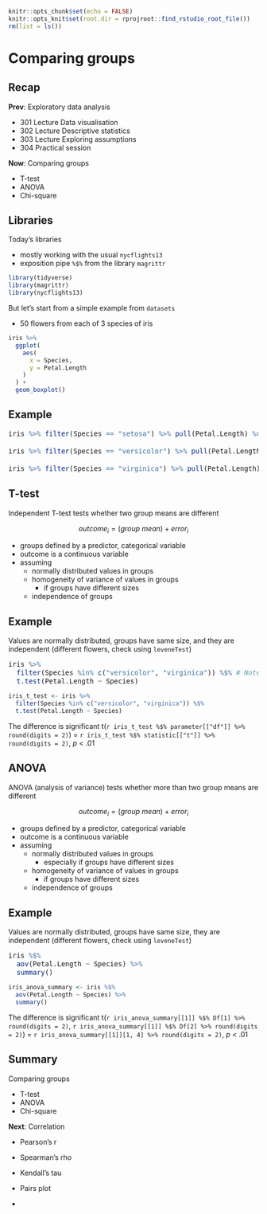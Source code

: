 ```r
knitr::opts_chunk$set(echo = FALSE)
knitr::opts_knit$set(root.dir = rprojroot::find_rstudio_root_file())
rm(list = ls())
```


<style type="text/css">
.small_r_all pre{
  font-size: 16px;
  line-height: 18px;
}
.small_r_output pre:not(.prettyprint){
  font-size: 16px;
  line-height: 18px;
}
.verysmall_r_output pre:not(.prettyprint){
  font-size: 12px;
  line-height: 14px;
}
</style>



# Comparing groups


## Recap

**Prev**: Exploratory data analysis

- 301 Lecture Data visualisation
- 302 Lecture Descriptive statistics
- 303 Lecture Exploring assumptions
- 304 Practical session

**Now**: Comparing groups

- T-test
- ANOVA
- Chi-square


## Libraries

:::::: {.cols data-latex=""}

::: {.col data-latex="{0.5\textwidth}"}

Today's libraries

- mostly working with the usual `nycflights13`
- exposition pipe `%$%` from the library `magrittr`

```r
library(tidyverse)
library(magrittr)  
library(nycflights13)
```

:::

::: {.col data-latex="{0.5\textwidth}"}

But let's start from a simple example from `datasets`

- 50 flowers from each of 3 species of iris

```r
iris %>%
  ggplot(
    aes(
      x = Species, 
      y = Petal.Length
    )
  ) +
  geom_boxplot()
```

:::
::::::



## Example

<div class="small_r_all">

```r
iris %>% filter(Species == "setosa") %>% pull(Petal.Length) %>% shapiro.test()

iris %>% filter(Species == "versicolor") %>% pull(Petal.Length) %>% shapiro.test()

iris %>% filter(Species == "virginica") %>% pull(Petal.Length) %>% shapiro.test()
```

</div>



## T-test

Independent T-test tests whether two group means are different

$$outcome_i = (group\ mean) + error_i $$

- groups defined by a predictor, categorical variable
- outcome is a continuous variable
- assuming
    - normally distributed values in groups
    - homogeneity of variance of values in groups
        - if groups have different sizes
    - independence of groups



## Example

Values are normally distributed, groups have same size, and they are independent (different flowers, check using `leveneTest`)

<div class="small_r_output">

```r
iris %>%
  filter(Species %in% c("versicolor", "virginica")) %$% # Note %$%
  t.test(Petal.Length ~ Species)
```

</div>

```r
iris_t_test <- iris %>%
  filter(Species %in% c("versicolor", "virginica")) %$%
  t.test(Petal.Length ~ Species)
```

The difference is significant t(`r iris_t_test %$% parameter[["df"]] %>% round(digits = 2)`) = `r iris_t_test %$% statistic[["t"]] %>% round(digits = 2)`, *p* < .01



## ANOVA

ANOVA (analysis of variance) tests whether more than two group means are different

$$outcome_i = (group\ mean) + error_i $$

- groups defined by a predictor, categorical variable
- outcome is a continuous variable
- assuming
    - normally distributed values in groups
        - especially if groups have different sizes
    - homogeneity of variance of values in groups
        - if groups have different sizes
    - independence of groups



## Example

Values are normally distributed, groups have same size, they are independent (different flowers, check using `leveneTest`)

<div class="small_r_output">

<!--
```r
library(car)

iris %$%
leveneTest(Petal.Length, Species)
```
-->

```r
iris %$%
  aov(Petal.Length ~ Species) %>%
  summary()
```

</div>

```r
iris_anova_summary <- iris %$%
  aov(Petal.Length ~ Species) %>%
  summary()
```

The difference is significant t(`r iris_anova_summary[[1]] %$% Df[1] %>% round(digits = 2)`, `r iris_anova_summary[[1]] %$% Df[2] %>% round(digits = 2)`) = `r iris_anova_summary[[1]][1, 4] %>% round(digits = 2)`, *p* < .01


## Summary

Comparing groups

- T-test
- ANOVA
- Chi-square

**Next**: Correlation

- Pearson’s r
- Spearman’s rho
- Kendall’s tau
- Pairs plot

- 